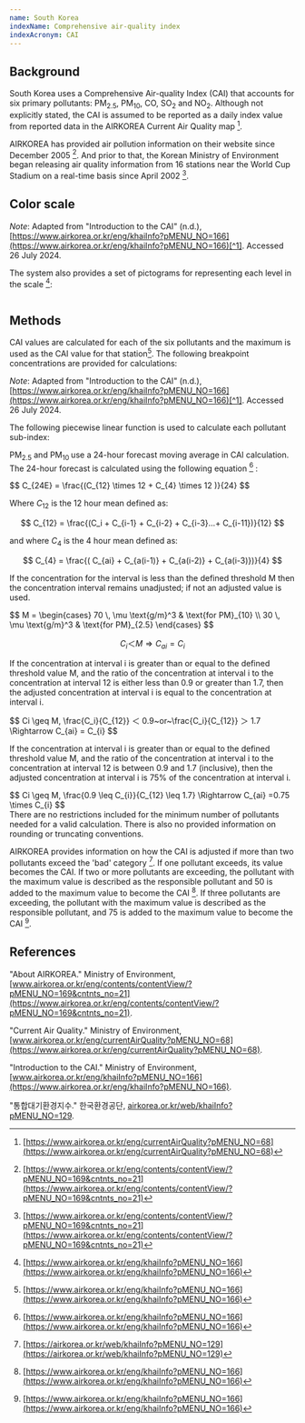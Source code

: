 ```yaml
---
name: South Korea
indexName: Comprehensive air-quality index
indexAcronym: CAI
---
```



## Background

South Korea uses a Comprehensive Air-quality Index (CAI) that accounts for six primary pollutants: PM<sub>2.5</sub>, PM<sub>10</sub>, CO, SO<sub>2</sub> and NO<sub>2</sub>. Although not explicitly stated, the CAI is assumed to be reported as a daily index value from reported data in the AIRKOREA Current Air Quality map [^3].

AIRKOREA has provided air pollution information on their website since December 2005 [^4]. And prior to that, the Korean Ministry of Environment began releasing air quality information from 16 stations near the World Cup Stadium on a real-time basis since April 2002 [^4].

## Color scale

<ColorScale index="south-korea" value={true} />

_Note_: Adapted from "Introduction to the CAI" (n.d.), [https://www.airkorea.or.kr/eng/khaiInfo?pMENU_NO=166](https://www.airkorea.or.kr/eng/khaiInfo?pMENU_NO=166)[^1]. Accessed 26 July 2024.

The system also provides a set of pictograms for representing each level in the scale [^1]:

<div style="display:flex;gap: 20px;">

</div>

## Methods

CAI values are calculated for each of the six pollutants and the maximum is used as the CAI value for that station[^1]. The following breakpoint concentrations are provided for calculations:

<BreakpointsTable index="south-korea" />

_Note_: Adapted from "Introduction to the CAI" (n.d.), [https://www.airkorea.or.kr/eng/khaiInfo?pMENU_NO=166](https://www.airkorea.or.kr/eng/khaiInfo?pMENU_NO=166)[^1]. Accessed 26 July 2024.

The following piecewise linear function is used to calculate each pollutant sub-index:

<div class="latex-container">
  <PiecewiseLatexDoc label="CAI" />
</div>

PM<sub>2.5</sub> and PM<sub>10 </sub> use a 24-hour forecast moving average in CAI calculation. The 24-hour forecast is calculated using the following equation [^1] :

<div class="latex-container">
$$
C_{24E} = \frac{(C_{12} \times 12 + C_{4} \times 12 )}{24}
$$

Where ${C_{12}}$ is the 12 hour mean defined as:

$$
C_{12} = \frac{(C_i + C_{i-1} + C_{i-2} + C_{i-3}...+ C_{i-11})}{12}
$$

and where ${C_{4}}$ is the 4 hour mean defined as:

$$
C_{4} = \frac{( C_{ai} + C_{a(i-1)} + C_{a(i-2)} + C_{a(i-3)})}{4}
$$

</div>

If the concentration for the interval is less than the defined threshold M then the concentration interval remains unadjusted; if not an adjusted value is used.

<div class="latex-container">
$$
M =
\begin{cases}
70 \, \mu \text{g/m}^3 & \text{for PM}_{10} \\
30 \, \mu \text{g/m}^3 & \text{for PM}_{2.5}
\end{cases}
$$

$$
C_i ＜ M \Rightarrow C_{ai} = C_i
$$

</div>

If the concentration at interval i is greater than or equal to the defined threshold value
M, and the ratio of the concentration at interval i to the concentration at interval 12 is either less than 0.9 or greater than 1.7, then the adjusted concentration at interval i is equal to the concentration at interval i.

<div class="latex-container">
$$
Ci \geq M, \frac{C_i}{C_{12}} ＜ 0.9~or~\frac{C_i}{C_{12}} ＞ 1.7 \Rightarrow C_{ai} = C_{i}
$$
</div>

If the concentration at interval i is greater than or equal to the defined threshold value
M, and the ratio of the concentration at interval i to the concentration at interval 12 is between 0.9 and 1.7 (inclusive), then the adjusted concentration at interval i is 75% of the concentration at interval i.

<div class="latex-container">
$$
Ci \geq M, \frac{0.9 \leq C_{i}}{C_{12} \leq 1.7} \Rightarrow C_{ai} =0.75 \times C_{i}
$$
</div>

<Admonition type="note">
  There are no restrictions included for the minimum number of pollutants needed
  for a valid calculation. There is also no provided information on rounding or
  truncating conventions.
</Admonition>

AIRKOREA provides information on how the CAI is adjusted if more than two pollutants exceed the 'bad' category [^2]. If one pollutant exceeds, its value becomes the CAI. If two or more pollutants are exceeding, the pollutant with the maximum value is described as the responsible pollutant and 50 is added to the maximum value to become the CAI [^1]. If three pollutants are exceeding, the pollutant with the maximum value is described as the responsible pollutant, and 75 is added to the maximum value to become the CAI [^1].

## References

[^1]: [https://www.airkorea.or.kr/eng/khaiInfo?pMENU_NO=166](https://www.airkorea.or.kr/eng/khaiInfo?pMENU_NO=166)
[^2]: [https://airkorea.or.kr/web/khaiInfo?pMENU_NO=129](https://airkorea.or.kr/web/khaiInfo?pMENU_NO=129)
[^3]: [https://www.airkorea.or.kr/eng/currentAirQuality?pMENU_NO=68](https://www.airkorea.or.kr/eng/currentAirQuality?pMENU_NO=68)
[^4]: [https://www.airkorea.or.kr/eng/contents/contentView/?pMENU_NO=169&cntnts_no=21](https://www.airkorea.or.kr/eng/contents/contentView/?pMENU_NO=169&cntnts_no=21)

"About AIRKOREA." Ministry of Environment, [www.airkorea.or.kr/eng/contents/contentView/?pMENU_NO=169&cntnts_no=21](https://www.airkorea.or.kr/eng/contents/contentView/?pMENU_NO=169&cntnts_no=21).

"Current Air Quality." Ministry of Environment, [www.airkorea.or.kr/eng/currentAirQuality?pMENU_NO=68](https://www.airkorea.or.kr/eng/currentAirQuality?pMENU_NO=68).

"Introduction to the CAI." Ministry of Environment, [www.airkorea.or.kr/eng/khaiInfo?pMENU_NO=166](https://www.airkorea.or.kr/eng/khaiInfo?pMENU_NO=166).

"통합대기환경지수." 한국환경공단, [airkorea.or.kr/web/khaiInfo?pMENU_NO=129](https://airkorea.or.kr/web/khaiInfo?pMENU_NO=129).
